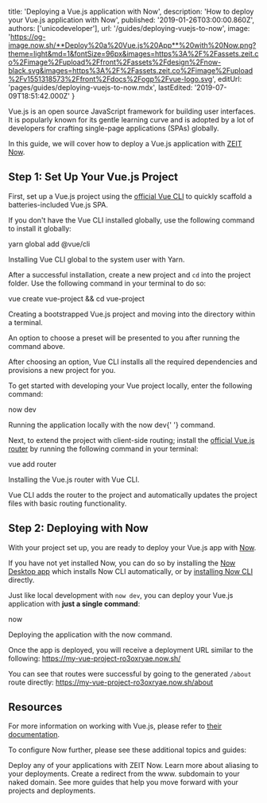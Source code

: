 
  title: 'Deploying a Vue.js application with Now',
  description: 'How to deploy your Vue.js application with Now',
  published: '2019-01-26T03:00:00.860Z',
  authors: ['unicodeveloper'],
  url: '/guides/deploying-vuejs-to-now',
  image:
    'https://og-image.now.sh/**Deploy%20a%20Vue.js%20App**%20with%20Now.png?theme=light&md=1&fontSize=96px&images=https%3A%2F%2Fassets.zeit.co%2Fimage%2Fupload%2Ffront%2Fassets%2Fdesign%2Fnow-black.svg&images=https%3A%2F%2Fassets.zeit.co%2Fimage%2Fupload%2Fv1551318573%2Ffront%2Fdocs%2Fogp%2Fvue-logo.svg',
  editUrl: 'pages/guides/deploying-vuejs-to-now.mdx',
  lastEdited: '2019-07-09T18:51:42.000Z'
}

Vue.js is an open source JavaScript framework for building user interfaces. It is popularly known for its gentle learning curve and is adopted by a lot of developers for crafting single-page applications (SPAs) globally.

In this guide, we will cover how to deploy a Vue.js application with [ZEIT Now](/docs/v2).

## Step 1: Set Up Your Vue.js Project

First, set up a Vue.js project using the [official Vue CLI](https://cli.vuejs.org/guide/) to quickly scaffold a batteries-included Vue.js SPA.

If you don't have the Vue CLI installed globally, use the following command to install it globally:

<TerminalInput>yarn global add @vue/cli</TerminalInput>
<Caption>Installing Vue CLI global to the system user with <GenericLink href="https://yarnpkg.com">Yarn</GenericLink>.</Caption>

After a successful installation, create a new project and `cd` into the project folder. Use the following command in your terminal to do so:

<TerminalInput>vue create vue-project && cd vue-project</TerminalInput>
<Caption>Creating a bootstrapped Vue.js project and moving into the directory within a terminal.</Caption>

An option to choose a preset will be presented to you after running the command above.

After choosing an option, Vue CLI installs all the required dependencies and provisions a new project for you.

To get started with developing your Vue project locally, enter the following command:

<TerminalInput>now dev</TerminalInput>
<Caption>
  Running the application locally with the <InlineCode>now dev</InlineCode>{' '}
  command.
</Caption>

Next, to extend the project with client-side routing; install the [official Vue.js router](https://router.vuejs.org/) by running the following command in your terminal:

<TerminalInput>vue add router</TerminalInput>
<Caption>Installing the Vue.js router with Vue CLI.</Caption>

Vue CLI adds the router to the project and automatically updates the project files with basic routing functionality.

## Step 2: Deploying with Now

With your project set up, you are ready to deploy your Vue.js app with [Now](/now).

If you have not yet installed Now, you can do so by installing the [Now Desktop app](/docs/v2/getting-started/installation/#now-desktop) which installs Now CLI automatically, or by [installing Now CLI](/docs/v2/getting-started/installation/#now-cli) directly.

Just like local development with `now dev`, you can deploy your Vue.js application with **just a single command**:

<TerminalInput>now</TerminalInput>

<Caption>
  Deploying the application with the <InlineCode>now</InlineCode> command.
</Caption>

Once the app is deployed, you will receive a deployment URL similar to the following: <https://my-vue-project-ro3oxryae.now.sh/>

You can see that routes were successful by going to the generated `/about` route directly: <https://my-vue-project-ro3oxryae.now.sh/about>

## Resources

For more information on working with Vue.js, please refer to [their documentation](https://vuejs.org/v2/guide/).

To configure Now further, please see these additional topics and guides:

<Card title="Deploying Basics" href="/docs/v2/deployments/basics">
  Deploy any of your applications with ZEIT Now.
</Card>

<Card title="Aliasing" href="/docs/v2/custom-domains#aliasing-a-project">
  Learn more about aliasing to your deployments.
</Card>

<Card title="www. Redirect" href="/guides/redirect-from-www">
  Create a redirect from the www. subdomain to your naked domain.
</Card>

<Card title="More Guides" href="/guides">
  See more guides that help you move forward with your projects and deployments.
</Card>

